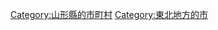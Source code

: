{{Commonscat|Higashine, Yamagata‎}}
{{Catmore}}

{{DEFAULTSORT:Higashine-shi}}
[[Category:山形縣的市町村|Category:山形縣的市町村]]
[[Category:東北地方的市|Category:東北地方的市]]